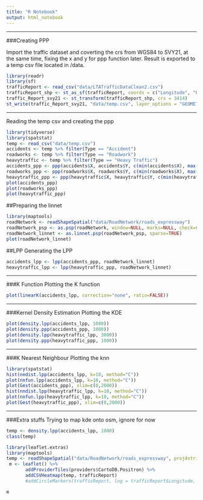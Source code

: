 ```yaml
---
title: "R Notebook"
output: html_notebook
---
```

***
###Creating PPP

Import the traffic dataset and coverting the crs from WGS84 to SVY21, at the same time, fixing the x and y for ppp function later. Result is exported to a temp csv file located in /data.
```r
library(readr)
library(sf)
trafficReport <- read_csv("data/LTATrafficDataClean2.csv")
trafficReport_shp <- st_as_sf(trafficReport, coords = c("Longitude", "Latitude"), crs = "+proj=longlat +datum=WGS84 +no_defs")
traffic_Report_svy21 <- st_transform(trafficReport_shp, crs = 3414)
st_write(traffic_Report_svy21, "data/temp.csv", layer_options = "GEOMETRY=AS_XY") # writes X and Y as columns
```

***
Reading the temp csv and creating the ppp
```r
library(tidyverse)
library(spatstat)
temp <- read_csv("data/temp.csv")
accidents <- temp %>% filter(Type == "Accident")
roadworks <- temp %>% filter(Type == "Roadwork")
heavytraffic <- temp %>% filter(Type == "Heavy Traffic")
accidents_ppp <- ppp(accidents$X, accidents$Y, c(min(accidents$X), max(accidents$X)), c(min(accidents$Y), max(accidents$Y)))
roadworks_ppp <- ppp(roadworks$X, roadworks$Y, c(min(roadworks$X), max(roadworks$X)), c(min(roadworks$Y), max(roadworks$Y)))
heavytraffic_ppp <- ppp(heavytraffic$X, heavytraffic$Y, c(min(heavytraffic$X), max(heavytraffic$X)), c(min(heavytraffic$Y), max(heavytraffic$Y)))
plot(accidents_ppp)
plot(roadworks_ppp)
plot(heavytraffic_ppp)
```

##Preparing the linnet
```r
library(maptools)
roadNetwork <- readShapeSpatial("data/RoadNetwork/roads_expressway")
roadNetwork_psp <- as.psp(roadNetwork, window=NULL, marks=NULL, check=spatstat.options("checksegments"), fatal=TRUE)
roadNetwork_linnet <- as.linnet.psp(roadNetwork_psp, sparse=TRUE)
plot(roadNetwork_linnet)
```

##LPP
Generating the LPP

```r
accidents_lpp <- lpp(accidents_ppp, roadNetwork_linnet)
heavytraffic_lpp <- lpp(heavytraffic_ppp, roadNetwork_linnet)
```

***
###K Function
Plotting the K function
```r
plot(linearK(accidents_lpp, correction="none", ratio=FALSE))
```

***
###Kernel Density Estimation
Plotting the KDE
```r
plot(density.lpp(accidents_lpp, 1000))
plot(density.ppp(accidents_ppp, 1000))
plot(density.lpp(heavytraffic_lpp, 3000))
plot(density.ppp(heavytraffic_ppp, 1000))
```


***
###K Nearest Neighbour
Plotting the knn
```r
library(spatstat)
hist(nndist.lpp(accidents_lpp, k=10, method="C"))
plot(nnfun.lpp(accidents_lpp, k=10, method="C"))
plot(Gest(accidents_ppp), xlim=c(0,2000))
hist(nndist.lpp(heavytraffic_lpp, k=10, method="C"))
plot(nnfun.lpp(heavytraffic_lpp, k=10, method="C"))
plot(Gest(heavytraffic_ppp), xlim=c(0,2000))
```

***
###Extra stuffs
Trying to map kde onto osm, ignore for now

```r
temp <- density.lpp(accidents_lpp, 1000)
class(temp)
```


```r
library(leaflet.extras)
library(maptools)
temp <- readShapeSpatial("data/RoadNetwork/roads_expressway", proj4string=CRS("+proj=longlat +datum=WGS84 +no_defs"))
 m <- leaflet() %>% 
       addProviderTiles(providers$CartoDB.Positron) %>%
       addCSVHeatmap(temp, trafficReport)
       #addCircleMarkers(trafficReport, lng = trafficReport$Longitude, lat = trafficReport$Latitude, popup = trafficReport$Descriptions, radius = .5, opacity = .2, col = "Blue")

m
```

